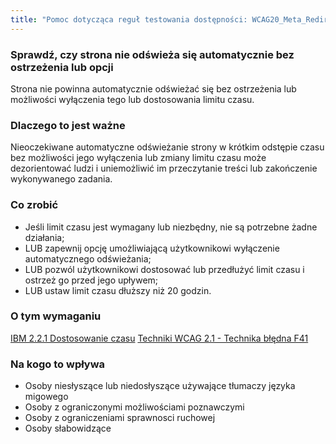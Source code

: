 ```yaml
---
title: "Pomoc dotycząca reguł testowania dostępności: WCAG20_Meta_RedirectZero"
---
```


<div className="toolHelp">
<Row>
<Column colLg={16} colMd={8} colSm={4} className="toolHead">

### Sprawdź, czy strona nie odświeża się automatycznie bez ostrzeżenia lub opcji

<div id="locLevel"></div>

Strona nie powinna automatycznie odświeżać się bez ostrzeżenia lub możliwości wyłączenia tego lub dostosowania limitu czasu.

</Column>
</Row>
<Row>
<Column colLg={11} colMd={5} colSm={4} className="toolMain">

### Dlaczego to jest ważne

Nieoczekiwane automatyczne odświeżanie strony w krótkim odstępie czasu bez możliwości jego wyłączenia lub zmiany limitu czasu może dezorientować ludzi i uniemożliwić im przeczytanie treści lub zakończenie wykonywanego zadania.

<div id="locSnippet"></div>

### Co zrobić

* Jeśli limit czasu jest wymagany lub niezbędny, nie są potrzebne żadne działania;
* LUB zapewnij opcję umożliwiającą użytkownikowi wyłączenie automatycznego odświeżania;
* LUB pozwól użytkownikowi dostosować lub przedłużyć limit czasu i ostrzeż go przed jego upływem;
* LUB ustaw limit czasu dłuższy niż 20 godzin.

</Column>
<Column colLg={5} colMd={3} colSm={4} className="toolLeft">

### O tym wymaganiu

[IBM 2.2.1 Dostosowanie czasu](http://www.ibm.com/able/guidelines/ci162/timing_adjustable.html)
[Techniki WCAG 2.1 - Technika błędna F41](https://www.w3.org/WAI/WCAG21/Techniques/failures/F41)

### Na kogo to wpływa

* Osoby niesłyszące lub niedosłyszące używające tłumaczy języka migowego
* Osoby z ograniczonymi możliwościami poznawczymi
* Osoby z ograniczeniami sprawnosci ruchowej
* Osoby słabowidzące

</Column>
</Row>
</div>

